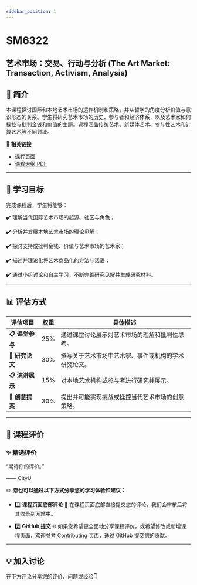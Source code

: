 ```yaml
---
sidebar_position: 1
---
```


# SM6322
## 艺术市场：交易、行动与分析 (The Art Market: Transaction, Activism, Analysis)

## **📘 简介**
本课程探讨国际和本地艺术市场的运作机制和策略，并从哲学的角度分析价值与意识形态的关系。学生将研究艺术市场的历史、参与者和经济体系，以及艺术家如何操控与批判金钱和价值的主题。课程涵盖传统艺术、新媒体艺术、参与性艺术和计算艺术等不同领域。

🔗 **相关链接**
- [课程页面](https://www.cityu.edu.hk/catalogue/pg/202425/course/SM6322.htm)
- [课程大纲 PDF](https://www.cityu.edu.hk/catalogue/pg/202425/course/SM6322.pdf)

---

## **🎯 学习目标**

完成课程后，学生将能够：

✔️ 理解当代国际艺术市场的起源、社区与角色；

✔️ 分析并发展本地艺术市场的理论见解；

✔️ 探讨支持或批判金钱、价值与艺术市场的艺术家；

✔️ 描述并理论化将艺术商品化的方法与话语；

✔️ 通过小组讨论和自主学习，不断完善研究见解并生成研究材料。

---

## **📊 评估方式**

| **评估项目**          | **权重** | **具体描述**                                                                                       |
|----------------------|---------|---------------------------------------------------------------------------------------------------|
| **📋 课堂参与**       | 25%      | 通过课堂讨论展示对艺术市场的理解和批判性思考。                                                        |
| **📂 研究论文**       | 30%      | 撰写关于艺术市场中艺术家、事件或机构的学术研究论文。                                                    |
| **📋 演讲展示**       | 15%      | 对本地艺术机构或参与者进行研究并展示。                                                                |
| **📂 创意提案**       | 30%      | 提出并可能实现挑战或操控当代艺术市场的创意策略。                                                        |

---

## **💬 课程评价**

### ✨ **精选评价**
<div className={commentStyles.commentBox}>
    <p className={commentStyles.commentText}>
        “期待你的评价。”
    </p>
    <p className={commentStyles.commentAuthor}>—— CityU</p>
</div>

✏️ **您也可以通过以下方式分享您的学习体验和建议：**

- 1️⃣ **课程页面底部评论**
💬 在课程页面底部直接提交您的评论，我们会审核后将其收录到网站中。

- 2️⃣ **GitHub 提交**
🌐 如果您希望更全面地分享课程评价，或希望修改或新增课程页面，欢迎参考 [Contributing](https://penjc.github.io/cityU-navigator/contributing) 页面，通过 GitHub 提交您的贡献。

---

## **💡 加入讨论**

在下方评论分享您的评价、问题或经验👇
<Utterances />